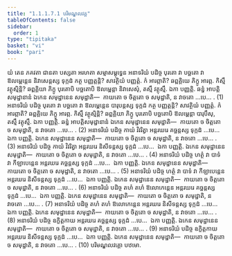 ```yaml
---
title: "1.1.1.7.1 បរិមណ្ឌលវគ្គ"
tableOfContents: false
sidebar:
  order: 1
type: "tipitaka"
basket: "vi"
book: "pari"
---
```



<DynamicBreadcrumb />

<Division number="150" book="pari">

<Paragraph number="239" book="pari">
យំ តេន ភគវតា ជានតា បស្សតា អរហតា សម្មាសម្ពុទ្ធេន អនាទរិយំ បដិច្ច បុរតោ វា បច្ឆតោ វា ឱលម្ពេន្តេន និវាសេន្តស្ស ទុក្កដំ កត្ថ បញ្ញត្តន្តិ? សាវត្ថិយំ បញ្ញត្តំ. កំ អារព្ភាតិ? ឆព្ពគ្គិយេ ភិក្ខូ អារព្ភ. កិស្មឹ វត្ថុស្មិន្តិ? ឆព្ពគ្គិយា ភិក្ខូ បុរតោបិ បច្ឆតោបិ ឱលម្ពេន្តា និវាសេសុំ, តស្មឹ វត្ថុស្មឹ. ឯកា បញ្ញត្តិ. ឆន្នំ អាបត្តិសមុដ្ឋានានំ ឯកេន សមុដ្ឋានេន សមុដ្ឋាតិ—  កាយតោ ច ចិត្តតោ ច សមុដ្ឋាតិ, ន វាចតោ …បេ… . (1)
</Paragraph>

<Paragraph number="240" book="pari">
អនាទរិយំ បដិច្ច បុរតោ វា បច្ឆតោ វា ឱលម្ពេន្តេន បារុបន្តស្ស ទុក្កដំ កត្ថ បញ្ញត្តន្តិ? សាវត្ថិយំ បញ្ញត្តំ. កំ អារព្ភាតិ? ឆព្ពគ្គិយេ ភិក្ខូ អារព្ភ. កិស្មឹ វត្ថុស្មិន្តិ? ឆព្ពគ្គិយា ភិក្ខូ បុរតោបិ បច្ឆតោបិ ឱលម្ពេន្តា បារុបឹសុ, តស្មឹ វត្ថុស្មឹ. ឯកា បញ្ញត្តិ. ឆន្នំ អាបត្តិសមុដ្ឋានានំ ឯកេន សមុដ្ឋានេន សមុដ្ឋាតិ—  កាយតោ ច ចិត្តតោ ច សមុដ្ឋាតិ, ន វាចតោ …បេ… . (2)
</Paragraph>

<Paragraph number="241" book="pari">
អនាទរិយំ បដិច្ច កាយំ វិវរិត្វា អន្តរឃរេ គច្ឆន្តស្ស ទុក្កដំ …បេ…  ឯកា បញ្ញត្តិ. ឯកេន សមុដ្ឋានេន សមុដ្ឋាតិ—  កាយតោ ច ចិត្តតោ ច សមុដ្ឋាតិ, ន វាចតោ …បេ… . (3)
</Paragraph>

<Paragraph number="242" book="pari">
អនាទរិយំ បដិច្ច កាយំ វិវរិត្វា អន្តរឃរេ និសីទន្តស្ស ទុក្កដំ …បេ…  ឯកា បញ្ញត្តិ. ឯកេន សមុដ្ឋានេន សមុដ្ឋាតិ—  កាយតោ ច ចិត្តតោ ច សមុដ្ឋាតិ, ន វាចតោ …បេ… . (4)
</Paragraph>

<Paragraph number="243" book="pari">
អនាទរិយំ បដិច្ច ហត្ថំ វា បាទំ វា កីឡាបេន្តេន អន្តរឃរេ គច្ឆន្តស្ស ទុក្កដំ …បេ…  ឯកា បញ្ញត្តិ. ឯកេន សមុដ្ឋានេន សមុដ្ឋាតិ—  កាយតោ ច ចិត្តតោ ច សមុដ្ឋាតិ, ន វាចតោ …បេ… . (5)
</Paragraph>

<Paragraph number="244" book="pari">
អនាទរិយំ បដិច្ច ហត្ថំ វា បាទំ វា កីឡាបេន្តេន អន្តរឃរេ និសីទន្តស្ស ទុក្កដំ …បេ…  ឯកា បញ្ញត្តិ. ឯកេន សមុដ្ឋានេន សមុដ្ឋាតិ—  កាយតោ ច ចិត្តតោ ច សមុដ្ឋាតិ, ន វាចតោ …បេ… . (6)
</Paragraph>

<Paragraph number="245" book="pari">
អនាទរិយំ បដិច្ច តហំ តហំ ឱលោកេន្តេន អន្តរឃរេ គច្ឆន្តស្ស ទុក្កដំ …បេ…  ឯកា បញ្ញត្តិ. ឯកេន សមុដ្ឋានេន សមុដ្ឋាតិ—  កាយតោ ច ចិត្តតោ ច សមុដ្ឋាតិ, ន វាចតោ …បេ… . (7)
</Paragraph>

<Paragraph number="246" book="pari">
អនាទរិយំ បដិច្ច តហំ តហំ ឱលោកេន្តេន អន្តរឃរេ និសីទន្តស្ស ទុក្កដំ …បេ…  ឯកា បញ្ញត្តិ. ឯកេន សមុដ្ឋានេន សមុដ្ឋាតិ—  កាយតោ ច ចិត្តតោ ច សមុដ្ឋាតិ, ន វាចតោ …បេ… . (8)
</Paragraph>

<Paragraph number="247" book="pari">
អនាទរិយំ បដិច្ច ឧក្ខិត្តកាយ អន្តរឃរេ គច្ឆន្តស្ស ទុក្កដំ …បេ…  ឯកា បញ្ញត្តិ. ឯកេន សមុដ្ឋានេន សមុដ្ឋាតិ—  កាយតោ ច ចិត្តតោ ច សមុដ្ឋាតិ, ន វាចតោ …បេ… . (9)
</Paragraph>

<Paragraph number="248" book="pari">
អនាទរិយំ បដិច្ច ឧក្ខិត្តកាយ អន្តរឃរេ និសីទន្តស្ស ទុក្កដំ …បេ…  ឯកា បញ្ញត្តិ. ឯកេន សមុដ្ឋានេន សមុដ្ឋាតិ—  កាយតោ ច ចិត្តតោ ច សមុដ្ឋាតិ, ន វាចតោ …បេ… . (10)

</Paragraph>
</Division>

<Paragraph number="249" type="center" book="pari">
បរិមណ្ឌលវគ្គោ បឋមោ.
</Paragraph>